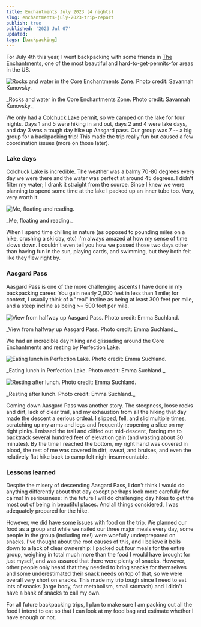 ```yaml
---
title: Enchantments July 2023 (4 nights)
slug: enchantments-july-2023-trip-report
publish: true
published: '2023 Jul 07'
updated:
tags: [backpacking]
---
```


For July 4th this year, I went backpacking with some friends in [The
Enchantments](https://www.wta.org/go-hiking/hikes/enchantment-lakes), one of the
most beautiful and hard-to-get-permits-for areas in the US.

<img
  src="/images/enchantments-july-2023/rocks-and-water.jpg"
  alt="Rocks and water in the Core Enchantments Zone. Photo credit: Savannah Kunovsky."
/>
<p>
  _Rocks and water in the Core Enchantments Zone. Photo credit: Savannah
  Kunovsky._
</p>

We only had a [Colchuck Lake](https://www.wta.org/go-hiking/hikes/colchuck-lake)
permit, so we camped on the lake for four nights. Days 1 and 5 were hiking in
and out, days 2 and 4 were lake days, and day 3 was a tough day hike up
Aasgard pass. Our group was 7 -- a big group for a backpacking trip! This
made the trip really fun but caused a few coordination issues (more on those later).

### Lake days

Colchuck Lake is incredible. The weather was a balmy 70-80 degrees every day
we were there and the water was perfect at around 45 degrees. I didn't filter
my water; I drank it straight from the source. Since I knew we were planning to
spend some time at the lake I packed up an inner tube too. Very, very worth it.

<img
  src="/images/enchantments-july-2023/colchuck-lake-inner-tube.jpg"
  alt="Me, floating and reading."
/>
<p>_Me, floating and reading._</p>

When I spend time chilling in nature (as opposed to pounding miles on a
hike, crushing a ski day, etc) I'm always amazed at how my sense of time slows
down. I couldn't even tell you how we passed those two days other than having fun
in the sun, playing cards, and swimming, but they both felt like they flew right
by.

### Aasgard Pass

Aasgard Pass is one of the more challenging ascents I have done in my backpacking
career. You gain nearly 2,000 feet in less than 1 mile; for context, I usually
think of a "real" incline as being at least 300 feet per mile, and a steep incline
as being >= 500 feet per mile.

<img
  src="/images/enchantments-july-2023/view-from-halfway-up-aasgard-pass.jpg"
  alt="View from halfway up Aasgard Pass. Photo credit: Emma Suchland."
/>
<p>_View from halfway up Aasgard Pass. Photo credit: Emma Suchland._</p>

We had an incredible day hiking and glissading around the Core Enchantments and
resting by Perfection Lake.

<img
  src="/images/enchantments-july-2023/lunch-in-perfection-lake.jpg"
  alt="Eating lunch in Perfection Lake. Photo credit: Emma Suchland."
/>
<p>_Eating lunch in Perfection Lake. Photo credit: Emma Suchland._</p>

<img
  src="/images/enchantments-july-2023/resting-at-perfection-lake-lunch.jpg"
  alt="Resting after lunch. Photo credit: Emma Suchland."
/>
<p>_Resting after lunch. Photo credit: Emma Suchland._</p>

Coming down Aasgard Pass was another story. The steepness, loose rocks and dirt,
lack of clear trail, and my exhaustion from all the hiking that day made the descent
a serious ordeal. I slipped, fell, and slid multiple times, scratching up my
arms and legs and frequently reopening a slice on my right pinky. I missed
the trail and cliffed out mid-descent, forcing me to backtrack several hundred
feet of elevation gain (and wasting about 30 minutes). By the time I reached
the bottom, my right hand was covered in blood, the rest of me was covered in
dirt, sweat, and bruises, and even the relatively flat hike back to camp
felt nigh-insurmountable.

### Lessons learned

Despite the misery of descending Aasgard Pass, I don't think I would do anything
differently about that day except perhaps look more carefully for cairns! In
seriousness: in the future I will do challenging day hikes to get the most out
of being in beautiful places. And all things considered, I was adequately prepared
for the hike.

However, we did have some issues with food on the trip. We planned our food as a
group and while we nailed our three major meals every day, some people in the
group (including me!) were woefully underprepared on snacks. I've thought about
the root causes of this, and I believe it boils down to a lack of clear ownership:
I packed out four meals for the entire group, weighing in total much more than the
food I would have brought for just myself, and was assured that there were plenty of
snacks. However, other people only heard that they needed to bring snacks for
themselves and some underestimated their snack needs on top of that, so we were overall
very short on snacks. This made my trip tough since I need to eat lots of snacks
(large body, fast metabolism, small stomach) and I didn't have a bank of snacks
to call my own.

For all future
backpacking trips, I plan to make sure I am packing out all the food I intend
to eat so that I can look at my food bag and estimate whether I have enough or not.
